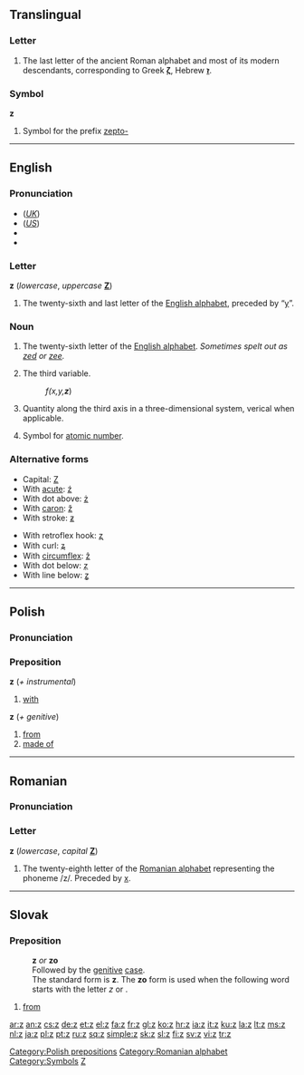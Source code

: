 {{see|Z|ʒ|Ζ|ℤ}}
{{wikipedia}}
==Translingual==

===Letter===
{{infl|mul|letter|lower case||upper case|Z}}

# The last letter of the ancient Roman alphabet and most of its modern descendants, corresponding to Greek '''[[ζ]]''', Hebrew '''[[ז]]'''.

===Symbol===
'''z'''

# {{metrology}} Symbol for the prefix [[zepto-]]

----

==English==

===Pronunciation===
*(''[[Received Pronunciation|UK]]'') {{IPA|/zɛd/}}
*(''[[General American|US]]'') {{IPA|/zi:/}}
*{{audio|en-uk-z.ogg|Audio (UK)}}
*{{audio|en-us-z.ogg|Audio (US)}}

===Letter===
'''z''' (''lowercase'', ''uppercase'' '''[[Z]]''')

# The twenty-sixth and last letter of the [[Appendix:Roman script|English alphabet]], preceded by “[[y]]”.

===Noun===
{{en-noun|pl=z's}}

# The twenty-sixth letter of the [[Appendix:Roman script|English alphabet]]. ''Sometimes spelt out as [[zed]] or [[zee]].''
# {{context|mathematics}} The third variable.
#: ''f(x,y,'''z''''')
# {{context|computational geometry|classical physics}} Quantity along the third axis in a three-dimensional system, verical when applicable.
# {{context|chemistry|italicized}} Symbol for [[atomic number]].

===Alternative forms===
{{top2}}
*Capital: [[Z]]
*With [[acute]]: [[ź]]
*With dot above: [[ż]]
*With [[caron]]: [[ž]]
*With stroke: [[ƶ]]
{{mid2}}
*With retroflex hook: [[ʐ]]
*With curl: [[ʑ]]
*With [[circumflex]]: [[ẑ]]
*With dot below: [[ẓ]]
*With line below: [[ẕ]]
{{bottom}}

----

==Polish==

===Pronunciation===
{{IPA|/z/}}

===Preposition===
'''z''' (''+ instrumental'')

# [[with]]

'''z''' (''+ genitive'')

# [[from]]
# [[made|made of]]

[[Category:Polish prepositions]]

----

==Romanian==

===Pronunciation===
{{IPA|/ze/|/zet/|lang=ro}}

===Letter===
'''z''' (''lowercase'', ''capital'' '''[[Z]]''')

# The twenty-eighth letter of the [[Romanian alphabet]] representing the phoneme /z/. Preceded by [[x]].

[[Category:Romanian alphabet]]

----

==Slovak==

===Preposition===
: '''z''' ''or'' '''zo'''
: Followed by the [[genitive]] [[case]].
: The standard form is '''z'''. The '''zo''' form is used when the following word starts with the letter ''z'' or {{s}}.

# [[from]]

[[Category:Symbols]]
[[Category:Latin letters|Z]]

[[ar:z]]
[[an:z]]
[[cs:z]]
[[de:z]]
[[et:z]]
[[el:z]]
[[fa:z]]
[[fr:z]]
[[gl:z]]
[[ko:z]]
[[hr:z]]
[[ia:z]]
[[it:z]]
[[ku:z]]
[[la:z]]
[[lt:z]]
[[ms:z]]
[[nl:z]]
[[ja:z]]
[[pl:z]]
[[pt:z]]
[[ru:z]]
[[sq:z]]
[[simple:z]]
[[sk:z]]
[[sl:z]]
[[fi:z]]
[[sv:z]]
[[vi:z]]
[[tr:z]]